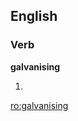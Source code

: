 
==English==

===Verb===
'''galvanising'''

# {{present participle of|[[galvanise]]}}

[[ro:galvanising]]